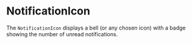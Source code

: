 
<Meta title="Molecules/NotificationIcon" of={NotificationIcon} />

# NotificationIcon

The `NotificationIcon` displays a bell (or any chosen icon) with a badge showing the number of unread notifications.

<Canvas>
  <Story name="Examples">
    <div className="flex space-x-4">
      <NotificationIcon count={0} />
      <NotificationIcon count={5} />
      <NotificationIcon count={120} />
    </div>
  </Story>
</Canvas>

<ArgsTable of={NotificationIcon} />

